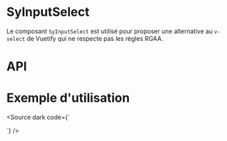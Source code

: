 
<Meta of={SyInputSelectStories} />

# SyInputSelect

Le composant `SyInputSelect` est utilisé pour proposer une alternative au `v-select` de Vuetify qui ne respecte pas les règles RGAA.

<Canvas of={SyInputSelectStories.Default} />

<Story of={SyInputSelectStories.Info} />

# API

<Controls of={SyInputSelectStories.Default} />

# Exemple d'utilisation

<Source dark code={`
<script setup lang="ts">

	const items = [
        { text: 'Option 1', value: '1' },
        { text: 'Option 2', value: '2' },
    ],
</script>

<template>
	<main>
		<div class="mt-12 ml-12">
			<SyInputSelect
				v-model="value"
				:items="items"
			/>
		</div>
	</main>
</template>
`} />